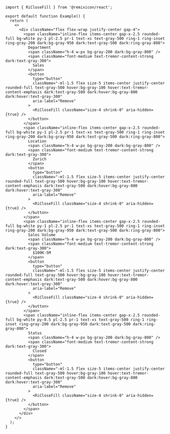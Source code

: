 ````tsx
import { RiCloseFill } from '@remixicon/react';

export default function Example() {
  return (
    <>
      <div className="flex flex-wrap justify-center gap-4">
        <span className="inline-flex items-center gap-x-2.5 rounded-full bg-white py-1 pl-2.5 pr-1 text-xs text-gray-500 ring-1 ring-inset ring-gray-200 dark:bg-gray-950 dark:text-gray-500 dark:ring-gray-800">
          Department
          <span className="h-4 w-px bg-gray-200 dark:bg-gray-800" />
          <span className="font-medium text-tremor-content-strong dark:text-gray-300">
            Sales
          </span>
          <button
            type="button"
            className="-ml-1.5 flex size-5 items-center justify-center rounded-full text-gray-500 hover:bg-gray-100 hover:text-tremor-content-emphasis dark:text-gray-500 dark:hover:bg-gray-800 dark:hover:text-gray-300"
            aria-label="Remove"
          >
            <RiCloseFill className="size-4 shrink-0" aria-hidden={true} />
          </button>
        </span>
        <span className="inline-flex items-center gap-x-2.5 rounded-full bg-white py-1 pl-2.5 pr-1 text-xs text-gray-500 ring-1 ring-inset ring-gray-200 dark:bg-gray-950 dark:text-gray-500 dark:ring-gray-800">
          Location
          <span className="h-4 w-px bg-gray-200 dark:bg-gray-800" />
          <span className="font-medium text-tremor-content-strong dark:text-gray-300">
            Zurich
          </span>
          <button
            type="button"
            className="-ml-1.5 flex size-5 items-center justify-center rounded-full text-gray-500 hover:bg-gray-100 hover:text-tremor-content-emphasis dark:text-gray-500 dark:hover:bg-gray-800 dark:hover:text-gray-300"
            aria-label="Remove"
          >
            <RiCloseFill className="size-4 shrink-0" aria-hidden={true} />
          </button>
        </span>
        <span className="inline-flex items-center gap-x-2.5 rounded-full bg-white py-1 pl-2.5 pr-1 text-xs text-gray-500 ring-1 ring-inset ring-gray-200 dark:bg-gray-950 dark:text-gray-500 dark:ring-gray-800">
          Sales Volume
          <span className="h-4 w-px bg-gray-200 dark:bg-gray-800" />
          <span className="font-medium text-tremor-content-strong dark:text-gray-300">
            $100K-5M
          </span>
          <button
            type="button"
            className="-ml-1.5 flex size-5 items-center justify-center rounded-full text-gray-500 hover:bg-gray-100 hover:text-tremor-content-emphasis dark:text-gray-500 dark:hover:bg-gray-800 dark:hover:text-gray-300"
            aria-label="Remove"
          >
            <RiCloseFill className="size-4 shrink-0" aria-hidden={true} />
          </button>
        </span>
        <span className="inline-flex items-center gap-x-2.5 rounded-full bg-white py-0.5 pl-2.5 pr-1 text-xs text-gray-500 ring-1 ring-inset ring-gray-200 dark:bg-gray-950 dark:text-gray-500 dark:ring-gray-800">
          Status
          <span className="h-4 w-px bg-gray-200 dark:bg-gray-800" />
          <span className="font-medium text-tremor-content-strong dark:text-gray-300">
            Closed
          </span>
          <button
            type="button"
            className="-ml-1.5 flex size-5 items-center justify-center rounded-full text-gray-500 hover:bg-gray-100 hover:text-tremor-content-emphasis dark:text-gray-500 dark:hover:bg-gray-800 dark:hover:text-gray-300"
            aria-label="Remove"
          >
            <RiCloseFill className="size-4 shrink-0" aria-hidden={true} />
          </button>
        </span>
      </div>
    </>
  );
}

````